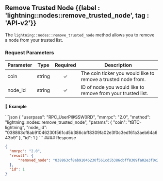 
## Remove Trusted Node {{label : 'lightning::nodes::remove_trusted_node', tag : 'API-v2'}}

The `lightning::nodes::remove_trusted_node` method allows you to remove a node from your trusted list.

### Request Parameters

| Parameter | Type   | Required | Description                                                   |
| --------- | ------ | :------: | ------------------------------------------------------------- |
| coin      | string |     ✓    | The coin ticker you would like to remove a trusted node from. |
| node_id   | string |     ✓    | ID of node you would like to remove from your trusted list.   |

#### 📌 Example

<CodeGroup title="Remove Trusted Node" tag="POST" label="lightning::nodes::remove_trusted_node" mm2MethodDecorate="true">
  ```json
  {
    "userpass": "RPC_UserP@SSW0RD",
    "mmrpc": "2.0",
    "method": "lightning::nodes::remove_trusted_node",
    "params": {
      "coin": "tBTC-lightning",
      "node_id": "038863cf8ab91046230f561cd5b386cbff8309fa02e3f0c3ed161a3aeb64a643b9"
    },
    "id": 1
  }
  ```
</CodeGroup>

<CollapsibleSection expandedText="Hide Response" collapsedText="Show Response">
  #### Response

  ```json
  {
  	"mmrpc": "2.0",
  	"result": {
  		"removed_node": "038863cf8ab91046230f561cd5b386cbff8309fa02e3f0c3ed161a3aeb64a643b9"
  	},
  	"id": 1
  }
  ```
</CollapsibleSection> 